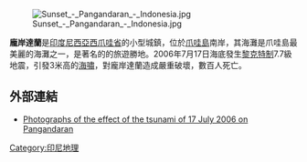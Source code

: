 [[Image:Sunset_-_Pangandaran_-_Indonesia.jpg|right]]

'''龐岸達蘭'''是[[印度尼西亞|印度尼西亞]][[西爪哇省|西爪哇省]]的小型城鎮，位於[[爪哇島|爪哇島]]南岸，其海灘是爪哇島最美麗的海灘之一，是著名的的旅遊勝地。2006年7月17日海底發生[[黎克特制地震震級|黎克特制]]7.7級地震，引發3米高的[[海嘯|海嘯]]，對龐岸達蘭造成嚴重破壞，數百人死亡。

==外部連結==
* [http://news.bbc.co.uk/1/hi/in_pictures/5189948.stm Photographs of the effect of the tsunami of 17 July 2006 on Pangandaran] {{Wayback|url=http://news.bbc.co.uk/1/hi/in_pictures/5189948.stm |date=20070312070246 }}

{{coord|7|43|13|S|108|29|24|E|region:ID_type:city|display=title}}

[[Category:印尼地理|Category:印尼地理]]

{{Indonesia-stub}}